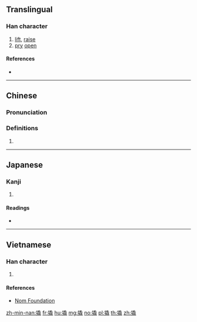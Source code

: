{{character info/new}}
==Translingual==

===Han character===
{{Han char|rn=64|rad=手|as=12|sn=15|four=52014|canj=QHUU|ids=⿰扌毳}}

# [[lift]], [[raise]]
# [[pry]] [[open]]

====References====
* {{Han ref|kx=0456.140|dkj=12746|dj=0805.100|hdz=31959.020|uh=64AC|ud=25772|bh=BCC0|bd=48320}}

----

==Chinese==
{{zh-forms}}

===Pronunciation===
{{zh-pron
|m=qiāo,qiào
|c=giu6,hiu3
|h=pfs=
|md=
|mn=kiāu/xm,zz:khiau
|w=
|mc=
|oc=
|cat=v
}}

===Definitions===
{{zh-hanzi}}

# {{rfdef|lang=zh}}

----

==Japanese==

===Kanji===
{{ja-kanji|grade=|rs=手12}}

# {{defn|lang=ja|sort=手12}}

====Readings====
* {{ja-readings|on=[[きょう]] (kyō)|kun=[[あげる]] (ageru)}}

----

==Vietnamese==

===Han character===
{{vi-readings|rs=手12|hanviet=khiêu}}

# {{defn|lang=vi|sort=手12}}

====References====
* [http://nomfoundation.org/common/nom_details.php?codepoint=64ac Nom Foundation]

[[zh-min-nan:撬]]
[[fr:撬]]
[[hu:撬]]
[[mg:撬]]
[[no:撬]]
[[pl:撬]]
[[th:撬]]
[[zh:撬]]